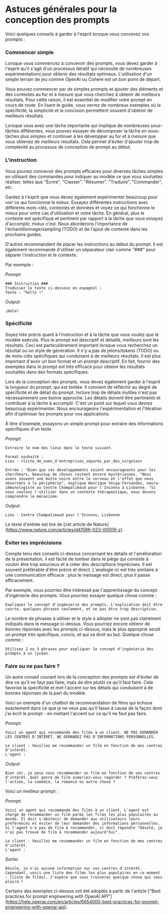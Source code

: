 # Astuces générales pour la conception des prompts

Voici quelques conseils à garder à l'esprit lorsque vous concevez vos prompts :


### Commencer simple
Lorsque vous commencez à concevoir des prompts, vous devez garder à l'esprit qu'il s'agit d'un processus itératif qui nécessite de nombreuses expérimentations pour obtenir des résultats optimaux. L'utilisation d'un simple terrain de jeu comme OpenAI ou Cohere est un bon point de départ.

Vous pouvez commencer par de simples prompts et ajouter des éléments et des contextes au fur et à mesure que vous cherchez à obtenir de meilleurs résultats. Pour cette raison, il est essentiel de modifier votre prompt en cours de route. En lisant le guide, vous verrez de nombreux exemples où la spécificité, la simplicité et la concision permettent souvent d'obtenir de meilleurs résultats.

Lorsque vous avez une tâche importante qui implique de nombreuses sous-tâches différentes, vous pouvez essayer de décomposer la tâche en sous-tâches plus simples et continuer à les développer au fur et à mesure que vous obtenez de meilleurs résultats. Cela permet d'éviter d'ajouter trop de complexité au processus de conception de prompt au début.

### L'instruction
Vous pouvez concevoir des prompts efficaces pour diverses tâches simples en utilisant des commandes pour indiquer au modèle ce que vous souhaitez réaliser, telles que "Écrire", "Classer", "Résumer", "Traduire", "Commander", etc.

Gardez à l'esprit que vous devez également expérimenter beaucoup pour voir ce qui fonctionne le mieux. Essayez différentes instructions avec différents mots-clés, contextes et données et voyez ce qui fonctionne le mieux pour votre cas d'utilisation et votre tâche. En général, plus le contexte est spécifique et pertinent par rapport à la tâche que vous essayez d'accomplir, mieux c'est. Nous aborderons l'importance de l'échantillonnage/sampling (TODO) et de l'ajout de contexte dans les prochains guides.

D'autres recommandent de placer les instructions au début du prompt. Il est également recommandé d'utiliser un séparateur clair comme "###" pour séparer l'instruction et le contexte.

Par exemple :

*Prompt:*
```
### Instruction ###
Traduisez le texte ci-dessous en espagnol :
Texte : "hello !"
```

*Output:*
```
¡Hola!
```

### Spécificité
Soyez très précis quant à l'instruction et à la tâche que vous voulez que le modèle exécute. Plus le prompt est descriptif et détaillé, meilleurs sont les résultats. Ceci est particulièrement important lorsque vous recherchez un résultat ou un style de génération. Il n'y a pas de jetons/tokens (TODO) ou de mots-clés spécifiques qui conduisent à de meilleurs résultats. Il est plus important d'avoir un bon format et un prompt descriptif. En fait, fournir des exemples dans le prompt est très efficace pour obtenir les résultats souhaités dans des formats spécifiques.

Lors de la conception des prompts, vous devez également garder à l'esprit la longueur du prompt, qui est limitée. Il convient de réfléchir au degré de spécificité et de détail du prompt. Inclure trop de détails inutiles n'est pas nécessairement une bonne approche. Les détails doivent être pertinents et contribuer à la tâche à accomplir. C'est un point sur lequel vous devrez beaucoup expérimenter. Nous encourageons l'expérimentation et l'itération afin d'optimiser les prompts pour vos applications.

À titre d'exemple, essayons un simple prompt pour extraire des informations spécifiques d'un texte.

*Prompt:*
```
Extraire le nom des lieux dans le texte suivant. 

Format souhaité :
Lieu : <liste_de_noms_d'entreprises_séparés_par_des_virgules>

Entrée : "Bien que ces développements soient encourageants pour les chercheurs, beaucoup de choses restent encore mystérieuses. "Nous avons souvent une boîte noire entre le cerveau et l'effet que nous observons à la périphérie", explique Henrique Veiga-Fernandes, neuro-immunologiste au Centre Champalimaud pour l'Inconnu à Lisbonne. "Si nous voulons l'utiliser dans un contexte thérapeutique, nous devons comprendre le mécanisme.
```

*Output:*
```
Lieu : Centre Champalimaud pour l'Inconnu, Lisbonne
```

Le texte d'entrée est tiré de [cet article de Nature] (https://www.nature.com/articles/d41586-023-00509-z).

### Éviter les imprécisions

Compte tenu des conseils ci-dessus concernant les détails et l'amélioration de la présentation, il est facile de tomber dans le piège qui consiste à vouloir être trop astucieux et à créer des descriptions imprécises. Il est souvent préférable d'être précis et direct. L'analogie ici est très similaire à une communication efficace : plus le message est direct, plus il passe efficacement.

Par exemple, vous pourriez être intéressé par l'apprentissage du concept d'ingénierie des prompts. Vous pourriez essayer quelque chose comme :

```
Expliquez le concept d'ingénierie des prompts. L'explication doit être courte, quelques phrases seulement, et ne pas être trop descriptive.
```

Le nombre de phrases à utiliser et le style à adopter ne sont pas clairement indiqués dans le message ci-dessus. Vous pourriez encore obtenir de bonnes réponses avec les prompts ci-dessus, mais le plus approprié serait un prompt très spécifique, concis, et qui va droit au but. Quelque chose comme :

```
Utilisez 2 ou 3 phrases pour expliquer le concept d'ingénierie des prompts à un lycéen.
```

### Faire ou ne pas faire ?
Un autre conseil courant lors de la conception des prompts est d'éviter de dire ce qu'il ne faut pas faire, mais de dire plutôt ce qu'il faut faire. Cela favorise la spécificité et met l'accent sur les détails qui conduisent à de bonnes réponses de la part du modèle.

Voici un exemple d'un chatbot de recommandation de films qui échoue exactement dans ce que je ne veux pas qu'il fasse à cause de la façon dont j'ai écrit le prompt - en mettant l'accent sur ce qu'il ne faut pas faire.

*Prompt:*
```
Voici un agent qui recommande des films à un client. NE PAS DEMANDER LES CENTRES D'INTÉRÊT. NE DEMANDEZ PAS D'INFORMATIONS PERSONNELLES.

Le client : Veuillez me recommander un film en fonction de mes centres d'intérêt.
L'agent : 
```

*Output:*
```
Bien sûr, je peux vous recommander un film en fonction de vos centres d'intérêt. Quel genre de film aimeriez-vous regarder ? Préférez-vous l'action, la comédie, la romance ou autre chose ?
```

Voici un meilleur prompt :

*Prompt:*
```
Voici un agent qui recommande des films à un client. L'agent est chargé de recommander un film parmi les films les plus populaires au monde. Il doit s'abstenir de demander aux utilisateurs leurs préférences et éviter de leur demander des informations personnelles. Si l'agent n'a pas de film à recommander, il doit répondre "Désolé, je n'ai pas trouvé de film à recommander aujourd'hui".

Le client : Veuillez me recommander un film en fonction de mes centres d'intérêt.
L'agent :
```

*Sortie:*
```
Désolé, je n'ai aucune information sur vos centres d'intérêt. Cependant, voici une liste des films les plus populaires en ce moment : [liste de films]. J'espère que vous trouverez quelque chose qui vous plaira !
```

Certains des exemples ci-dessus ont été adoptés à partir de l'article ["Best practices for prompt engineering with OpenAI API"] (https://help.openai.com/en/articles/6654000-best-practices-for-prompt-engineering-with-openai-api).
